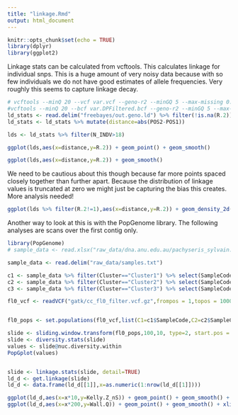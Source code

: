 ```yaml
---
title: "linkage.Rmd"
output: html_document
---
```


```r
knitr::opts_chunk$set(echo = TRUE)
library(dplyr)
library(ggplot2)
```

Linkage stats can be calculated from vcftools. This calculates linkage for individual snps.  This is a huge amount of very noisy data because with so few individuals we do not have good estimates of allele frequencies.  Very roughly this seems to capture linkage decay.   

```r
# vcftools --minQ 20 --vcf var.vcf --geno-r2 --minGQ 5 --max-missing 0.7 --ld-window-bp 500  --min-r2 0.001 --chr 'flattened_line_0' 
#vcftools --minQ 20 --bcf var.DPFiltered.bcf --geno-r2 --minGQ 5 --max-missing 0.5 --ld-window-bp 500  --min-r2 0.001 --remove-indels
ld_stats <- read.delim("freebayes/out.geno.ld") %>% filter(!is.na(R.2))
ld_stats <- ld_stats %>% mutate(distance=abs(POS2-POS1))

lds <- ld_stats %>% filter(N_INDV>18)

ggplot(lds,aes(x=distance,y=R.2)) + geom_point() + geom_smooth()

ggplot(lds,aes(x=distance,y=R.2)) + geom_smooth()
```

We need to be cautious about this though because far more points spaced closely together than further apart.  Because the distribution of linkage values is truncated at zero we might just be capturing the bias this creates.  More analysis needed!

```r
ggplot(lds %>% filter(R.2!=1),aes(x=distance,y=R.2)) + geom_density_2d()
```

Another way to look at this is with the PopGenome library.  The following analyses are scans over the first contig only.

```r
library(PopGenome)
# sample_data <- read.xlsx("raw_data/dna.anu.edu.au/pachyseris_sylvain.xlsx",sheetName = "Sheet2") %>% filter(!is.na(SampleCode))

sample_data <- read.delim("raw_data/samples.txt")

c1 <- sample_data %>% filter(Cluster=="Cluster1") %>% select(SampleCode)
c2 <- sample_data %>% filter(Cluster=="Cluster2") %>% select(SampleCode)
c3 <- sample_data %>% filter(Cluster=="Cluster3") %>% select(SampleCode)

fl0_vcf <- readVCF("gatk/cc_fl0_filter.vcf.gz",frompos = 1,topos = 100000,tid = 'flattened_line_0',numcols = 1000)


fl0_pops <- set.populations(fl0_vcf,list(C1=c1$SampleCode,C2=c2$SampleCode,C3=c3$SampleCode),diploid = TRUE)

slide <- sliding.window.transform(fl0_pops,100,10, type=2, start.pos = 0,end.pos = 50000)
slide <- diversity.stats(slide)
values <- slide@nuc.diversity.within
PopGplot(values)


slide <- linkage.stats(slide, detail=TRUE)
ld_d <- get.linkage(slide)
ld_d <- data.frame(ld_d[[1]],x=as.numeric(1:nrow(ld_d[[1]])))

ggplot(ld_d,aes(x=x*10,y=Kelly.Z_nS)) + geom_point() + geom_smooth() + xlim(0,5000)
ggplot(ld_d,aes(x=x*200,y=Wall.Q)) + geom_point() + geom_smooth() + xlim(0,10000)


```